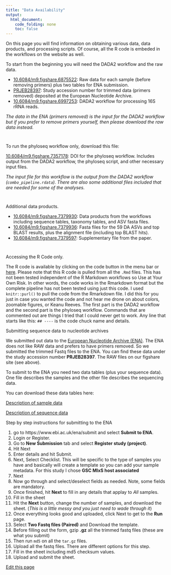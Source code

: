 ```yaml
---
title: "Data Availability"
output:
  html_document:
    code_folding: none
    toc: false
---
```


On this page you will find information on obtaining various data, data products, and processing scripts. Of course, all the R code is embeded in the workflows on the website as well.

<p id = "steel">
To start from the beginning you will need the DADA2 workflow and the raw data.
</p>

* [10.6084/m9.figshare.6875522](https://doi.org/10.6084/m9.figshare.6875522){target="_new"}: Raw data for each sample (before removing primers) plus two tables for ENA submission.
* [PRJEB28397](https://www.ebi.ac.uk/ena/browser/view/PRJEB28397){target="_new"}: Study accession number for trimmed data (primers removed)  deposited at the European Nucleotide Archive.
* [10.6084/m9.figshare.6997253](https://doi.org/10.6084/m9.figshare.6997253){target="_new"}: DADA2 workflow for processing 16S rRNA reads.

*The data in the ENA (primers removed) is the input for the DADA2 workflow but if you prefer to remove primers yourself, then please download the raw data instead.*

<div style="padding-top: 1em"></div>

<p id = "steel">
To run the phyloseq workflow only, download this file:
</p>

[10.6084/m9.figshare.7357178](https://doi.org/10.6084/m9.figshare.7357178){target="_new"}: DOI for the phyloseq workflow. Includes output from the DADA2 workflow, the phyloseq script, and other necessary input files.

*The input file for this workflow is the output from the DADA2 workflow (`combo_pipeline.rdata`). There are also some additional files included that are needed for some of the analyses.*

<div style="padding-top: 1em"></div>

<p id = "steel">
Additional data products.
</p>

* [10.6084/m9.figshare.7379930](https://doi.org/10.6084/m9.figshare.7379930){target="_new"}: Data products from the workflows including sequence tables, taxonomy tables, and ASV fasta files.
* [10.6084/m9.figshare.7379936](https://doi.org/10.6084/m9.figshare.7379936){target="_new"}: Fasta files for the 59 DA ASVs and top BLAST results, plus the alignment file (including top BLAST hits).
* [10.6084/m9.figshare.7379597](https://doi.org/10.6084/m9.figshare.7379597){target="_new"}: Supplementary file from the paper.

<div style="padding-top: 1em"></div>

<p id = "steel">
Accessing the R Code only.
</p>

The  R code is available by clicking on the code button in the menu bar or [here](raw_code.txt). Please note that this  R code is pulled from all the `.Rmd` files. This has not been tested independent of the R Markdown workflows so <span class="paper">Use at Your Own Risk</span>. In other words, the code works in the Rmarkdown format but the complete pipeline has not been tested using just this code. I used `knitr::purl()` to pull  the code from the Rmarkdown file. I did this for you just in case you wanted the code and not hear me drone on about colors, zoomable figures, or Keanu Reeves. The first part is the DADA2 workflow and the second part is the phyloseq workflow. Commands that are commented out are things I tried that I could never get to work. Any line that starts like this: `## ----` is the code chuck name and details.


<p id = "steel">
Submitting sequence data to nucleotide archives
</p>


We submitted out data to the [European Nucleotide Archive (ENA)](https://www.ebi.ac.uk/ena). The ENA does not like RAW data and prefers to have primers removed. So we submitted the trimmed Fastq files to the ENA. You can find these data under the study accession number **PRJEB28397**. The RAW files on our figshare site (see above).  

To submit to the ENA you need two data tables (plus your sequence data). One file describes the samples and the other file describes the sequencing data. 

You can download these data tables here:

[Description of sample data](ena_submit/ENA_Sample_SUBMISSION_DIGEST.txt)

[Description of sequence data](ena_submit/ENA_PAIRED_FASTQ_SUBMISSION_DIGEST.txt)

Step by step instructions for submitting to the ENA

1) go to https://www.ebi.ac.uk/ena/submit and select **Submit to ENA**.  
2) Login or Register.  
3) Go to **New Submission** tab and select **Register study (project)**. 
4) Hit Next
5) Enter details and hit Submit.
6) Next, Select Checklist. This will be specific to the type of samples you have and basically will create a template so you can add your sample metadata. For this study I chose **GSC MIxS host associated**
7) Next
8) Now go through and select/deselect fields as needed. Note, some fields are mandatory. 
9) Once finished, hit **Next** to fill in any details that applay to *All* samples. 
10) Fill in the sheet
11) Hit the **Next** button, change the number of samples, and download the sheet. (*This is a little messy and you just need to wade through it*)
12) Once everything looks good and uploaded, click Next to get to the **Run** page. 
13) Select **Two Fastq files (Paired)** and Download the template.
14) Before filling out the form, gzip **.gz** all the trimmed fastq files (these are what you submit)
15) Then run `md5` on all the `tar.gz` files. 
16) Upload all the fastq files. There are different options for this step.
17) Fill in the sheet including md5 checksum values.
18) Upload and submit the sheet.

<p class="edit-page">
  <a href="https://github.com/projectdigest/web/blob/master/build//data_availability.Rmd">
    <i class="fas fa-pen pr-2"></i> Edit this page
  </a>
</p>
